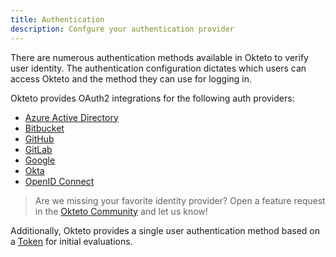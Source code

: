 ```yaml
---
title: Authentication
description: Confgure your authentication provider
---
```


There are numerous authentication methods available in Okteto to verify user identity.
The authentication configuration dictates which users can access Okteto and the method they can use for logging in.

Okteto provides OAuth2 integrations for the following auth providers:

- [Azure Active Directory](azure-ad.mdx)
- [Bitbucket](bitbucket.mdx)
- [GitHub](github.mdx)
- [GitLab](gitlab.mdx)
- [Google](google.mdx)
- [Okta](okta.mdx)
- [OpenID Connect](openid-connect.mdx)

> Are we missing your favorite identity provider? Open a feature request in the [Okteto Community](https://community.okteto.com/t/about-the-feature-requests-category/28) and let us know!

Additionally, Okteto provides a single user authentication method based on a [Token](token.mdx) for initial evaluations.

